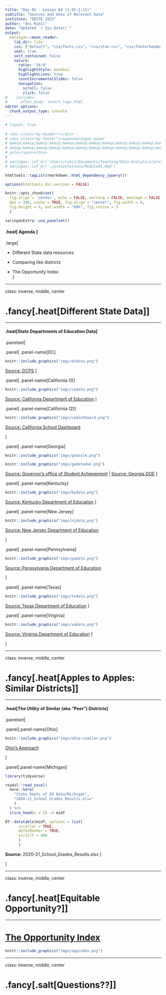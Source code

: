 ```yaml
---
title: "Day 01 - Lesson 04 (1:45-2:15)"
subtitle: "Sources and Uses of Relevant Data"
institute: "EBITE 2023"
author: "Ani Ruhil"
date: "Updated `r Sys.Date()`"
output:
  xaringan::moon_reader:
    lib_dir: libs
    css: ["default", "css/fonts.css", "css/sfah.css", "css/footerheader.css"]
    seal: true
    self_contained: false
    nature:
      ratio: '16:9'
      highlightStyle: monokai
      highlightLines: true
      countIncrementalSlides: false
      navigation:
        scroll: false
        click: false
#    includes:
#      after_body: insert-logo.html
editor_options: 
  chunk_output_type: console
---
```


```r
# layout: true
  
# <div class="my-header"></div>
# <div class="my-footer"><span>xaringan power    
# &emsp;&emsp;&emsp;&emsp;&emsp;&emsp;&emsp;&emsp;&emsp;&emsp;&emsp;&emsp;&emsp;
# &emsp;&emsp;&emsp;&emsp;&emsp;&emsp;&emsp;&emsp;&emsp;&emsp;&emsp;&emsp;&emsp;
# yolo</span></div> 
# 
# xaringan::inf_mr('/Users/ruhil/Documents/Teaching/Data Analytics/presentations/Module01.Rmd') 
# xaringan::inf_mr('./presentations/Module01.Rmd') 
```

```r
htmltools::tagList(rmarkdown::html_dependency_jquery())
```

```r
options(htmltools.dir.version = FALSE)

knitr::opts_chunk$set(
  fig.align = 'center', echo = FALSE, warning = FALSE, message = FALSE, 
  dpi = 300, cache = TRUE, fig.align = "center", fig.width = 8, 
  fig.height = 6, out.width = "60%", fig.retina = 3
  )

xaringanExtra::use_panelset()
```

#### .heat[ Agenda ]

.large[

- Different State data resources  

- Comparing like districts  

- The Opportunity Index  
]


---

class: inverse, middle, center

# .fancy[.heat[Different State Data]]

---

#### .heat[State Departments of Education Data]

.panelset[

.panel[
.panel-name[DC]

```r
knitr::include_graphics("imgs/dcdata.png")
```

[Source: DCPS](https://dcps.dc.gov/service/school-data)
]

.panel[
.panel-name[California (1)]

```r
knitr::include_graphics("imgs/cadata.png")
```

[Source: California Department of Education](https://www.cde.ca.gov/ds/)
]

.panel[
.panel-name[California (2)]

```r
knitr::include_graphics("imgs/cadashboard.png")
```

[Source: California School Dashboard](https://www.caschooldashboard.org/)

]

.panel[
.panel-name[Georgia]

```r
knitr::include_graphics("imgs/gosaslm.png") 

knitr::include_graphics("imgs/gadatadoe.png")

```

[Source: Governor's office of Student Achievement](https://schoolslikemine.gosa.ga.gov/) | [Source: Georgia DOE](https://www.gadoe.org/data-reporting/Pages/default.aspx)
]

.panel[
.panel-name[Kentucky]

```r
knitr::include_graphics("imgs/kydata.png")
```

[Source: Kentucky Department of Education](https://www.kyschoolreportcard.com/organization/20/school_overview/students/enrollment?year=2022)
]

.panel[
.panel-name[New Jersey]

```r
knitr::include_graphics("imgs/njdata.png")
```

[Source: New Jersey Department of Education](https://www.nj.gov/education/doedata/)

]

.panel[
.panel-name[Pennsylvania]

```r
knitr::include_graphics("imgs/padata.png")
```

[Source: Penssylvania Department of Education](https://futurereadypa.org/)

]

.panel[
.panel-name[Texas]

```r
knitr::include_graphics("imgs/txdata.png")
```

[Source: Texas Department of Education](https://tea.texas.gov/reports-and-data)
]


.panel[
.panel-name[Virginia]

```r
knitr::include_graphics("imgs/vadata.png")
```

[Source: Virginia Department of Education](https://www.doe.virginia.gov/data-policy-funding/data-reports/statistics-reports)
]

]

---

class: inverse, middle, center

# .fancy[.heat[Apples to Apples: Similar Districts]]

---

#### .heat[The Utility of Similar (aka "Peer") Districts]

.panelset[

.panel[.panel-name[Ohio]

```r
knitr::include_graphics("imgs/ohio-similar.png")
```

[Ohio's Approach](https://webapp2.ode.state.oh.us/similar_districts/Similar_Districts.asp)

]

.panel[.panel-name[Michigan]

```r
library(tidyverse)

readxl::read_excel(
  here::here(
    "State Depts of Ed Data/Michigan",
    "2020-21_School_Grades_Results.xlsx"
    )
  ) %>%
  slice_head(n = 2) -> midf

DT::datatable(midf, options = list(
      scroller = TRUE,
      deferRender = TRUE,
      scrollY = 400
      )
      )

```

**Source:** 2020-21_School_Grades_Results.xlsx
]

]

---

class: inverse, middle, center

# .fancy[.heat[Equitable Opportunity?]]

---

# [The Opportunity Index](https://opportunityindex.org/)


```r
knitr::include_graphics("imgs/oppindex.png")
```

---

class: inverse, middle, center

# .fancy[.salt[Questions??]]


